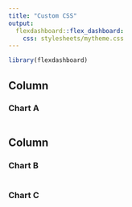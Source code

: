 ```yaml
---
title: "Custom CSS"
output: 
  flexdashboard::flex_dashboard:
    css: stylesheets/mytheme.css
---
```



```r
library(flexdashboard)
```

Column {data-width=650}
-----------------------------------------------------------------------

### Chart A

```r

```

Column {data-width=350}
-----------------------------------------------------------------------

### Chart B

```r

```

### Chart C

```r

```

